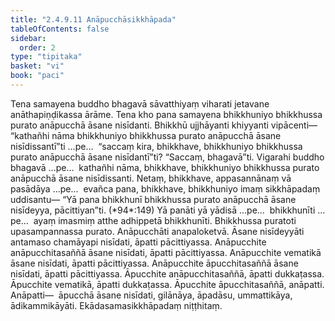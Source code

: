 ```yaml
---
title: "2.4.9.11 Anāpucchāsikkhāpada"
tableOfContents: false
sidebar:
  order: 2
type: "tipitaka"
basket: "vi"
book: "paci"
---
```



<DynamicBreadcrumb />

<Division number="1214" book="paci">

<Paragraph number="3501" book="paci">
Tena samayena buddho bhagavā sāvatthiyaṃ viharati jetavane anāthapiṇḍikassa ārāme. Tena kho pana samayena bhikkhuniyo bhikkhussa purato anāpucchā āsane nisīdanti. Bhikkhū ujjhāyanti khiyyanti vipācenti—  “kathañhi nāma bhikkhuniyo bhikkhussa purato anāpucchā āsane nisīdissantī”ti …pe…  “saccaṃ kira, bhikkhave, bhikkhuniyo bhikkhussa purato anāpucchā āsane nisīdantī”ti? “Saccaṃ, bhagavā”ti. Vigarahi buddho bhagavā …pe…  kathañhi nāma, bhikkhave, bhikkhuniyo bhikkhussa purato anāpucchā āsane nisīdissanti. Netaṃ, bhikkhave, appasannānaṃ vā pasādāya …pe…  evañca pana, bhikkhave, bhikkhuniyo imaṃ sikkhāpadaṃ uddisantu—
</Paragraph>

</Division>
<Division number="1215" book="paci">

<Paragraph number="3502" book="paci">
<Emphasis>“Yā pana bhikkhunī bhikkhussa purato anāpucchā āsane nisīdeyya, pācittiyan”</Emphasis>ti. (*94*:<Emphasis>149</Emphasis>)
</Paragraph>

</Division>
<Division number="1216" book="paci">

<Paragraph number="3503" book="paci">
<Emphasis>Yā panā</Emphasis>ti yā yādisā …pe…  <Emphasis>bhikkhunī</Emphasis>ti …pe…  ayaṃ imasmiṃ atthe adhippetā bhikkhunīti.
</Paragraph>

<Paragraph number="3504" book="paci">
<Emphasis>Bhikkhussa purato</Emphasis>ti upasampannassa purato. <Emphasis>Anāpucchā</Emphasis>ti anapaloketvā. <Emphasis>Āsane nisīdeyyā</Emphasis>ti antamaso chamāyapi nisīdati, āpatti pācittiyassa.
</Paragraph>

</Division>
<Division number="1217" book="paci">

<Paragraph number="3505" book="paci">
Anāpucchite anāpucchitasaññā āsane nisīdati, āpatti pācittiyassa. Anāpucchite vematikā āsane nisīdati, āpatti pācittiyassa. Anāpucchite āpucchitasaññā āsane nisīdati, āpatti pācittiyassa.
</Paragraph>

<Paragraph number="3506" book="paci">
Āpucchite anāpucchitasaññā, āpatti dukkaṭassa. Āpucchite vematikā, āpatti dukkaṭassa. Āpucchite āpucchitasaññā, anāpatti.
</Paragraph>

</Division>
<Division number="1218" book="paci">

<Paragraph number="3507" book="paci">
Anāpatti—  āpucchā āsane nisīdati, gilānāya, āpadāsu, ummattikāya, ādikammikāyāti.

</Paragraph>
</Division>

<Paragraph number="3508" type="center" book="paci">
Ekādasamasikkhāpadaṃ niṭṭhitaṃ.
</Paragraph>